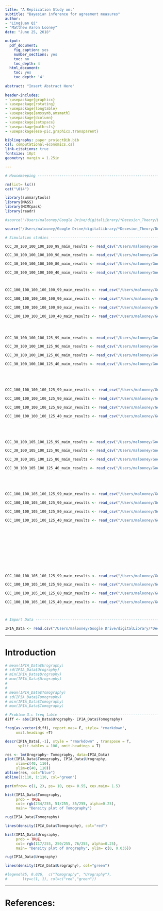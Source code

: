 ```yaml
---
title: "A Replication Study on:"
subtitle: "Bayesian inference for agreement measures"
author:
- "Lingjuan Qi"
- "Matthew Aaron Looney"
date: "June 25, 2018"

output:
  pdf_document:
    fig_caption: yes
    number_sections: yes
    toc: no
    toc_depth: 4
  html_document:
    toc: yes
    toc_depth: '4'
    
abstract: "Insert Abstract Here"
    
header-includes:
- \usepackage{graphicx}
- \usepackage{rotating}
- \usepackage{longtable}
- \usepackage{amssymb,amsmath}
- \usepackage{dcolumn}
- \usepackage{setspace}
- \usepackage{mathrsfs}
- \usepackage{eso-pic,graphicx,transparent}

bibliography: paper_projectBib.bib
csl: computational-economics.csl
link-citations: true
fontsize: 10pt
geometry: margin = 1.25in

---
```


```r

# Housekeeping ----------------------------------------------------------------

rm(list= ls())
cat("\014")

library(summarytools)
library(MASS)
library(MCMCpack)
library(readr)

#source("/Users/malooney/Google Drive/digitalLibrary/*Decesion_Theory/Decision_Theory/scripts_and_functions/ccc.ml.R")

source("/Users/malooney/Google Drive/digitalLibrary/*Decesion_Theory/Decision_Theory/scripts_and_functions/agreement_Stats.R")


```

```r

# Simulation studies ----------------------------------------------------------

CCC_30_100_100_100_100_99_main_results <- read_csv("/Users/malooney/Google Drive/digitalLibrary/*Decesion_Theory/Decision_Theory/data/CCC_30_100_100_100_100_99_main_results.csv", col_types = cols(X1 = col_skip()))

CCC_30_100_100_100_100_90_main_results <- read_csv("/Users/malooney/Google Drive/digitalLibrary/*Decesion_Theory/Decision_Theory/data/CCC_30_100_100_100_100_90_main_results.csv", col_types = cols(X1 = col_skip()))

CCC_30_100_100_100_100_80_main_results <- read_csv("/Users/malooney/Google Drive/digitalLibrary/*Decesion_Theory/Decision_Theory/data/CCC_30_100_100_100_100_80_main_results.csv", col_types = cols(X1 = col_skip()))

CCC_30_100_100_100_100_40_main_results <- read_csv("/Users/malooney/Google Drive/digitalLibrary/*Decesion_Theory/Decision_Theory/data/CCC_30_100_100_100_100_40_main_results.csv", col_types = cols(X1 = col_skip()))



CCC_100_100_100_100_100_99_main_results <- read_csv("/Users/malooney/Google Drive/digitalLibrary/*Decesion_Theory/Decision_Theory/data/CCC_100_100_100_100_100_99_main_results.csv", col_types = cols(X1 = col_skip()))

CCC_100_100_100_100_100_90_main_results <- read_csv("/Users/malooney/Google Drive/digitalLibrary/*Decesion_Theory/Decision_Theory/data/CCC_100_100_100_100_100_90_main_results.csv", col_types = cols(X1 = col_skip()))

CCC_100_100_100_100_100_80_main_results <- read_csv("/Users/malooney/Google Drive/digitalLibrary/*Decesion_Theory/Decision_Theory/data/CCC_100_100_100_100_100_80_main_results.csv", col_types = cols(X1 = col_skip()))

CCC_100_100_100_100_100_40_main_results <- read_csv("/Users/malooney/Google Drive/digitalLibrary/*Decesion_Theory/Decision_Theory/data/CCC_100_100_100_100_100_40_main_results.csv", col_types = cols(X1 = col_skip()))




CCC_30_100_100_100_125_99_main_results <- read_csv("/Users/malooney/Google Drive/digitalLibrary/*Decesion_Theory/Decision_Theory/data/CCC_30_100_100_100_125_99_main_results.csv", col_types = cols(X1 = col_skip()))

CCC_30_100_100_100_125_90_main_results <- read_csv("/Users/malooney/Google Drive/digitalLibrary/*Decesion_Theory/Decision_Theory/data/CCC_30_100_100_100_125_90_main_results.csv", col_types = cols(X1 = col_skip()))

CCC_30_100_100_100_125_80_main_results <- read_csv("/Users/malooney/Google Drive/digitalLibrary/*Decesion_Theory/Decision_Theory/data/CCC_30_100_100_100_125_80_main_results.csv", col_types = cols(X1 = col_skip()))

CCC_30_100_100_100_125_40_main_results <- read_csv("/Users/malooney/Google Drive/digitalLibrary/*Decesion_Theory/Decision_Theory/data/CCC_30_100_100_100_125_40_main_results.csv", col_types = cols(X1 = col_skip()))





CCC_100_100_100_100_125_99_main_results <- read_csv("/Users/malooney/Google Drive/digitalLibrary/*Decesion_Theory/Decision_Theory/data/CCC_100_100_100_100_125_99_main_results.csv", col_types = cols(X1 = col_skip()))

CCC_100_100_100_100_125_90_main_results <- read_csv("/Users/malooney/Google Drive/digitalLibrary/*Decesion_Theory/Decision_Theory/data/CCC_100_100_100_100_125_90_main_results.csv", col_types = cols(X1 = col_skip()))

CCC_100_100_100_100_125_80_main_results <- read_csv("/Users/malooney/Google Drive/digitalLibrary/*Decesion_Theory/Decision_Theory/data/CCC_100_100_100_100_125_80_main_results.csv", col_types = cols(X1 = col_skip()))

CCC_100_100_100_100_125_40_main_results <- read_csv("/Users/malooney/Google Drive/digitalLibrary/*Decesion_Theory/Decision_Theory/data/CCC_100_100_100_100_125_40_main_results.csv", col_types = cols(X1 = col_skip()))





CCC_30_100_105_100_125_99_main_results <- read_csv("/Users/malooney/Google Drive/digitalLibrary/*Decesion_Theory/Decision_Theory/data/CCC_30_100_105_100_125_99_main_results.csv", col_types = cols(X1 = col_skip()))

CCC_30_100_105_100_125_90_main_results <- read_csv("/Users/malooney/Google Drive/digitalLibrary/*Decesion_Theory/Decision_Theory/data/CCC_30_100_105_100_125_90_main_results.csv", col_types = cols(X1 = col_skip()))

CCC_30_100_105_100_125_80_main_results <- read_csv("/Users/malooney/Google Drive/digitalLibrary/*Decesion_Theory/Decision_Theory/data/CCC_30_100_105_100_125_80_main_results.csv", col_types = cols(X1 = col_skip()))

CCC_30_100_105_100_125_40_main_results <- read_csv("/Users/malooney/Google Drive/digitalLibrary/*Decesion_Theory/Decision_Theory/data/CCC_30_100_105_100_125_40_main_results.csv", col_types = cols(X1 = col_skip()))





CCC_100_100_105_100_125_99_main_results <- read_csv("/Users/malooney/Google Drive/digitalLibrary/*Decesion_Theory/Decision_Theory/data/CCC_100_100_105_100_125_99_main_results.csv", col_types = cols(X1 = col_skip()))

CCC_100_100_105_100_125_90_main_results <- read_csv("/Users/malooney/Google Drive/digitalLibrary/*Decesion_Theory/Decision_Theory/data/CCC_100_100_105_100_125_90_main_results.csv", col_types = cols(X1 = col_skip()))

CCC_100_100_105_100_125_80_main_results <- read_csv("/Users/malooney/Google Drive/digitalLibrary/*Decesion_Theory/Decision_Theory/data/CCC_100_100_105_100_125_80_main_results.csv", col_types = cols(X1 = col_skip()))

CCC_100_100_105_100_125_40_main_results <- read_csv("/Users/malooney/Google Drive/digitalLibrary/*Decesion_Theory/Decision_Theory/data/CCC_100_100_105_100_125_40_main_results.csv", col_types = cols(X1 = col_skip()))












CCC_100_100_105_100_125_99_main_results <- read_csv("/Users/malooney/Google Drive/digitalLibrary/*Decesion_Theory/Decision_Theory/data/CCC_100_135_135_88_88_99_main_results.csv", col_types = cols(X1 = col_skip()))

CCC_100_100_105_100_125_90_main_results <- read_csv("/Users/malooney/Google Drive/digitalLibrary/*Decesion_Theory/Decision_Theory/data/CCC_100_135_135_88_88_90_main_results.csv", col_types = cols(X1 = col_skip()))

CCC_100_100_105_100_125_80_main_results <- read_csv("/Users/malooney/Google Drive/digitalLibrary/*Decesion_Theory/Decision_Theory/data/CCC_100_135_135_88_88_80_main_results.csv", col_types = cols(X1 = col_skip()))

CCC_100_100_105_100_125_40_main_results <- read_csv("/Users/malooney/Google Drive/digitalLibrary/*Decesion_Theory/Decision_Theory/data/CCC_100_135_135_88_88_40_main_results.csv", col_types = cols(X1 = col_skip()))

  
```

```r

# Import Data -----------------------------------------------------------------

IPIA_Data <- read.csv("/Users/malooney/Google Drive/digitalLibrary/*Decesion_Theory/Decision_Theory/data/IPIA_Data.csv")

```

\newpage

---

# Introduction

\onehalfspacing




```r

# mean(IPIA_Data$Urography)
# sd(IPIA_Data$Urography)
# min(IPIA_Data$Urography)
# max(IPIA_Data$Urography)
# 
# 
# mean(IPIA_Data$Tomography)
# sd(IPIA_Data$Tomography)
# min(IPIA_Data$Tomography)
# max(IPIA_Data$Tomography)

```

```r

# Problem 3.c freq table ------------------------------------------------------
diff <- abs(IPIA_Data$Urography- IPIA_Data$Tomography)

freq(as.vector(diff), report.nas= F, style= "rmarkdown",
     omit.headings =T)
```

```r

descr(IPIA_Data[,-1], style = "rmarkdown" , transpose = T, 
      split.tables = 100, omit.headings = T)


```

```r

res <- lm(Urography~ Tomography, data=IPIA_Data)
plot(IPIA_Data$Tomography, IPIA_Data$Urography, 
     xlim=c(40, 110), 
     ylim=c(40, 110))
abline(res, col="blue")
abline(1:110, 1:110, col="green")

```

```r

par(mfrow= c(1, 2), ps= 10, cex= 0.55, cex.main= 1.5)

hist(IPIA_Data$Tomography, 
     prob = TRUE, 
     col= rgb(234/255, 51/255, 35/255, alpha=0.25), 
     main= "Density plot of Tomography")

rug(IPIA_Data$Tomography)

lines(density(IPIA_Data$Tomography), col="red")

hist(IPIA_Data$Urography, 
     prob = TRUE, 
     col= rgb(117/255, 250/255, 76/255, alpha=0.25), 
     main= "Density plot of Urography", ylim= c(0, 0.035))

rug(IPIA_Data$Urography)

lines(density(IPIA_Data$Urography), col="green")

#legend(85, 0.026,  c("Tomography", "Urography"),
#       lty=c(1, 1), col=c("red","green"))

```
























---

# References: